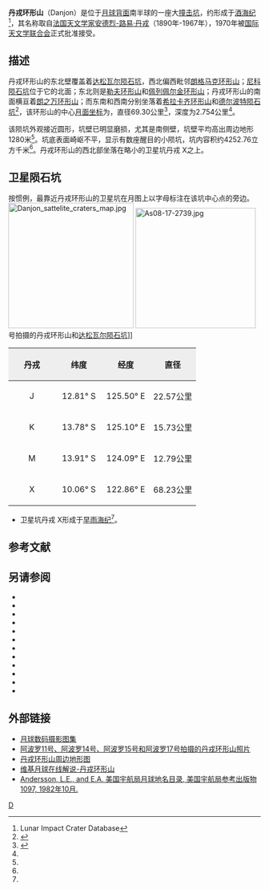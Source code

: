 {{lunar crater data|
 image=D'Arsonval crater Danjon crater AS17-M-1584.jpg|
 caption=[[阿波罗17号|阿波罗17号]]测绘相机拍摄的丹戎环形山(较大的)和[[达松瓦尔陨石坑|达松瓦尔陨石坑]](中下方)朝南斜视图，上为南。|
 latitude=11.42|
 N_or_S=S|
 longitude=123.90|
 E_or_W=E|
 diameter=69.30公里|
 depth=2.754公里|
 colong=237|
 eponym=[[安德烈-路易·丹容|安德烈-路易·丹戎]]}}
'''丹戎环形山'''（Danjon）是位于[[月球背面|月球背面]]南半球的一座大[[撞击坑|撞击坑]]，约形成于[[酒海纪|酒海纪]]<ref name=LICD>Lunar Impact Crater Database</ref>，其名称取自[[法国|法国]][[天文学家|天文学家]][[安德烈-路易·丹容|安德烈-路易·丹戎]]（1890年-1967年），1970年被[[国际天文学联合会|国际天文学联合会]]正式批准接受。

==描述==
丹戎环形山的东北壁覆盖着[[达松瓦尔陨石坑|达松瓦尔陨石坑]]，西北偏西毗邻[[朗格马克环形山|朗格马克环形山]]；[[尼科陨石坑|尼科陨石坑]]位于它的北面；东北则是[[勒夫环形山|勒夫环形山]]和[[佩列佩尔金环形山|佩列佩尔金环形山]]；丹戎环形山的南面横亘着[[朗之万环形山|朗之万环形山]]；而东南和西南分别坐落着[[希拉卡齐环形山|希拉卡齐环形山]]和[[德尔波特陨石坑|德尔波特陨石坑]]<ref>{{Cite web |url=http://planetarynames.wr.usgs.gov/images/Lunar/lac_83_lo.pdf |title=Crater Danjon on LAC-83 map |accessdate=2016-07-24 |archive-date=2013-02-20 |archive-url=https://web.archive.org/web/20130220180428/http://planetarynames.wr.usgs.gov/images/Lunar/lac_83_lo.pdf |dead-url=no }}</ref>，该环形山的中心[[月面坐标|月面坐标]]为{{Coord|11.42|S|123.90|E|globe:Moon|nogoogle=1|noosm=1}}，直径69.30公里<ref name=IAU>{{Cite web |url=http://planetarynames.wr.usgs.gov/Feature/1402 |title=Directory of the International Astronomical Union |accessdate=2016-07-24 |archive-date=2017-08-17 |archive-url=https://web.archive.org/web/20170817040521/https://planetarynames.wr.usgs.gov/Feature/1402 |dead-url=no }}</ref>，深度为2.754公里<ref name=LICD/>。

该陨坑外观接近圆形，坑壁已明显磨损，尤其是南侧壁，坑壁平均高出周边地形1280米<ref name=LICD/>。坑底表面崎岖不平，显示有数座醒目的小陨坑，坑内容积约4252.76立方千米<ref name=LICD/>。丹戎环形山的西北部坐落在略小的卫星坑丹戎 X之上。

==卫星陨石坑==
按惯例，最靠近丹戎环形山的卫星坑在月图上以字母标注在该坑中心点的旁边。
[[Image:Danjon_sattelite_craters_map.jpg|250px]]
[[Image:As08-17-2739.jpg|240px]]号拍摄的丹戎环形山和[[达松瓦尔陨石坑|达松瓦尔陨石坑]]]]

{| class=wikitable
!width=25% style=background:#eeeeee; |丹戎 
!width=25% style=background:#eeeeee; |纬度
!width=25% style=background:#eeeeee; |经度
!width=25% style=background:#eeeeee; |直径
|-
|align=center|J
|align=center|12.81° S
|align=center|125.50° E
|align=center|22.57公里
|-
|align=center|K
|align=center|13.78° S
|align=center|125.10° E
|align=center|15.73公里
|-
|align=center|M
|align=center|13.91° S
|align=center|124.09° E
|align=center|12.79公里
|-
|align=center|X
|align=center|10.06° S
|align=center|122.86° E
|align=center|68.23公里
|}{{clear}}
* 卫星坑丹戎 X形成于[[早雨海纪|早雨海纪]]<ref name=LICD/>。
== 参考文献 ==
{{Reflist}}
==另请参阅==
{{refbegin}}
* {{cite book
  | last1 = Andersson
  | first1 = L. E.
  | last2 = Whitaker
  | first2 = E. A.
  | authorlink2 = Ewen Whitaker
  | date = 1982
  | title = [[NASA|NASA]] Catalogue of Lunar Nomenclature
  | publisher = NASA RP-1097
  | ref = harv
  }}
* {{cite web
  | last = Blue
  | first = Jennifer
  | date = July 25, 2007
  | title = Gazetteer of Planetary Nomenclature
  | publisher = [[United_States_Geological_Survey|USGS]]
  | url = http://planetarynames.wr.usgs.gov/
  | accessdate = 2007-08-05
  | ref = harv
  | archive-date = 2019-12-13
  | archive-url = https://web.archive.org/web/20191213141228/https://planetarynames.wr.usgs.gov/
  | dead-url = no
  }}
* {{cite book
  | last1 = Bussey
  | first1 = B.
  | authorlink1 = Ben Bussey
  | last2 = Spudis
  | first2 = P.
  | authorlink2 = Paul Spudis
  | date = 2004
  | title = The Clementine Atlas of the Moon
  | publisher = Cambridge University Press
  | location = New York
  | isbn = 978-0-521-81528-4
  | ref = harv
  }}
* {{cite book
  | last1 = Cocks
  | first1 = Elijah E.
  | last2 = Cocks
  | first2 = Josiah C.
  | date = 1995
  | title = Who's Who on the Moon: A Biographical Dictionary of Lunar Nomenclature
  | url = https://archive.org/details/isbn_9780936389271
  | publisher = Tudor Publishers
  | isbn = 978-0-936389-27-1
  | ref = harv
  }}
* {{cite web
  | last = McDowell
  | first = Jonathan
  | date = July 15, 2007
  | url = http://host.planet4589.org/astro/lunar/
  | title = Lunar Nomenclature
  | publisher = Jonathan's Space Report
  | accessdate = 2007-10-24
  | ref = harv
  | archive-date = 2019-06-21
  | archive-url = https://web.archive.org/web/20190621012337/http://host.planet4589.org/astro/lunar/
  | dead-url = no
  }}
* {{cite journal| last1 = Menzel| first1 = D. H.| last2 = Minnaert| first2 = M.| last3 = Levin| first3 = B.| last4 = Dollfus| first4 = A.| last5 = Bell| first5 = B.| title = Report on Lunar Nomenclature by the Working Group of Commission 17 of the IAU| doi = 10.1007/BF00171763| journal = Space Science Reviews| volume = 12| issue = 2| pages = 136–186| date = 1971| bibcode = 1971SSRv...12..136M| ref = harv}}
* {{cite book
  | first = Patrick
  | last = Moore
  | authorlink = Patrick Moore
  | date = 2001
  | title = On the Moon
  | url = https://archive.org/details/patrickmooreonmo00patr
  | publisher = Sterling Publishing Co.
  | isbn = 978-0-304-35469-6
  | ref = harv
  }}
* {{cite book
  | first = Fred W.
  | last = Price
  | date = 1988
  | title = The Moon Observer's Handbook
  | publisher = Cambridge University Press
  | isbn = 978-0-521-33500-3
  | ref = harv
  }}
* {{cite book
  | last = Rükl
  | first = Antonín
  | authorlink = Antonín Rükl
  | date = 1990
  | title = Atlas of the Moon
  | publisher = Kalmbach Books
  | isbn = 978-0-913135-17-4
  | ref = harv
  }}
* {{cite book
  | last = Webb
  | first = Rev. T. W.
  | authorlink = Thomas William Webb
  | date = 1962
  | title = Celestial Objects for Common Telescopes
  | url = https://archive.org/details/celestialobjects00webb
  | edition = 6th revised
  | publisher = Dover
  | isbn = 978-0-486-20917-3
  | ref = harv
  }}
* {{cite book
  | first = Ewen A.
  | last = Whitaker
  | authorlink = Ewen Whitaker
  | date = 1999
  | title = Mapping and Naming the Moon
  | publisher = Cambridge University Press
  | isbn = 978-0-521-62248-6
  | ref = harv
  }}
* {{cite book
  | first = Peter T.
  | last = Wlasuk
  | date = 2000
  | title = Observing the Moon
  | publisher = Springer
  | isbn = 978-1-85233-193-1
  | ref = harv
 }}
{{refend}}

==外部链接==
* [http://www.lpi.usra.edu/resources/lunar_orbiter/bin/srch_nam.shtml?Danjon%7C0 月球数码摄影图集]{{Wayback|url=http://www.lpi.usra.edu/resources/lunar_orbiter/bin/srch_nam.shtml?Danjon%7C0 |date=20201127014021 }}
* [http://www.lpi.usra.edu/resources/apollo/search/feature/?feature=Danjon 阿波罗11号、阿波罗14号、阿波罗15号和阿波罗17号拍摄的丹戎环形山照片]{{Wayback|url=http://www.lpi.usra.edu/resources/apollo/search/feature/?feature=Danjon |date=20201127013948 }}
* [http://www.lpi.usra.edu/resources/mapcatalog/LTO/lto83c1_1/ 丹戎环形山周边地形图]{{Wayback|url=http://www.lpi.usra.edu/resources/mapcatalog/LTO/lto83c1_1/ |date=20160808020502 }}
* [http://the-moon.wikispaces.com/Danjon 维基月球在线解说-丹戎环形山]{{Wayback|url=http://the-moon.wikispaces.com/Danjon |date=20180531115427 }}
* [http://planet4589.org/astro/lunar/RP-1097.pdf Andersson, L.E., and E.A. 美国宇航局月球地名目录, 美国宇航局参考出版物1097, 1982年10月.]{{Wayback|url=http://planet4589.org/astro/lunar/RP-1097.pdf |date=20141006125838 }}

[[Category:月球环形山|D]]
{{月球環形山 (C-F)}}